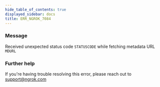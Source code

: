 ```yaml
---
hide_table_of_contents: true
displayed_sidebar: docs
title: ERR_NGROK_7084
---
```




### Message

Received unexpected status code `STATUSCODE` while fetching metadata URL `MDURL`

<ErrorDetails error="err_ngrok_7084" />

### Further help

If you're having trouble resolving this error, please reach out to [support@ngrok.com](mailto:support@ngrok.com?subject=Help%20with%20ERR_NGROK_7084)
